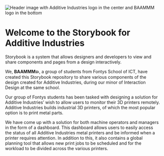 
<Meta title="Introduction" />

<p>
	<img
		src="https://i.gyazo.com/afd3945f36445ebb977d4f48e21e08a9.png"
		alt="Header image with Additive Industries logo in the center and BAAMMM logo in the bottom"
	/>
</p>

# Welcome to the Storybook for Additive Industries

Storybook is a system that allows designers and developers to view and share components and pages from a design interactively.

We, **BAAMMM💥**, a group of students from Fontys School of ICT, have created this Storybook repository to share various components of the design
created for Additive Industries, during our minor of Interaction Design at the same school.

Our group of Fontys students has been tasked with designing a solution for Additive Industries’ wish to allow users to monitor their 3D printers
remotely.
Additive Industries builds industrial 3D printers, of which the most popular option is to print metal parts.

We have come up with a solution for both machine operators and managers in the form of a dashboard.
This dashboard allows users to easily access the status of all Additive Industries metal printers and be informed when a printer requires
attention.
In addition to this, it also contains a global planning tool that allows new print jobs to be scheduled and for the workload to be divided across
the various printers.
